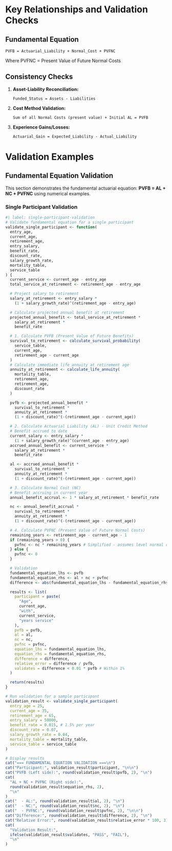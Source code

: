 # Key Relationships and Validation Checks

## Fundamental Equation
```
PVFB = Actuarial_Liability + Normal_Cost + PVFNC
```
Where PVFNC = Present Value of Future Normal Costs

## Consistency Checks
1. **Asset-Liability Reconciliation:**
   ```
   Funded_Status = Assets - Liabilities
   ```

2. **Cost Method Validation:**
   ```
   Sum of all Normal Costs (present value) + Initial AL = PVFB
   ```

3. **Experience Gains/Losses:**
   ```
   Actuarial_Gain = Expected_Liability - Actual_Liability
   ```

# Validation Examples

## Fundamental Equation Validation

This section demonstrates the fundamental actuarial equation: **PVFB = AL + NC + PVFNC** using numerical examples.

### Single Participant Validation

```r
#| label: single-participant-validation
# Validate fundamental equation for a single participant
validate_single_participant <- function(
  entry_age,
  current_age,
  retirement_age,
  entry_salary,
  benefit_rate,
  discount_rate,
  salary_growth_rate,
  mortality_table,
  service_table
) {
  current_service <- current_age - entry_age
  total_service_at_retirement <- retirement_age - entry_age

  # Project salary to retirement
  salary_at_retirement <- entry_salary *
    (1 + salary_growth_rate)^(retirement_age - entry_age)

  # Calculate projected annual benefit at retirement
  projected_annual_benefit <- total_service_at_retirement *
    salary_at_retirement *
    benefit_rate

  # 1. Calculate PVFB (Present Value of Future Benefits)
  survival_to_retirement <- calculate_survival_probability(
    service_table,
    current_age,
    retirement_age - current_age
  )
  # Calculate immediate life annuity at retirement age
  annuity_at_retirement <- calculate_life_annuity(
    mortality_table,
    retirement_age,
    retirement_age,
    discount_rate
  )

  pvfb <- projected_annual_benefit *
    survival_to_retirement *
    annuity_at_retirement *
    (1 + discount_rate)^(-(retirement_age - current_age))

  # 2. Calculate Actuarial Liability (AL) - Unit Credit Method
  # Benefit accrued to date
  current_salary <- entry_salary *
    (1 + salary_growth_rate)^(current_age - entry_age)
  accrued_annual_benefit <- current_service *
    salary_at_retirement *
    benefit_rate

  al <- accrued_annual_benefit *
    survival_to_retirement *
    annuity_at_retirement *
    (1 + discount_rate)^(-(retirement_age - current_age))

  # 3. Calculate Normal Cost (NC)
  # Benefit accruing in current year
  annual_benefit_accrual <- 1 * salary_at_retirement * benefit_rate

  nc <- annual_benefit_accrual *
    survival_to_retirement *
    annuity_at_retirement *
    (1 + discount_rate)^(-(retirement_age - current_age))

  # 4. Calculate PVFNC (Present Value of Future Normal Costs)
  remaining_years <- retirement_age - current_age - 1
  if (remaining_years > 0) {
    pvfnc <- nc * remaining_years # Simplified - assumes level normal costs
  } else {
    pvfnc <- 0
  }

  # Validation
  fundamental_equation_lhs <- pvfb
  fundamental_equation_rhs <- al + nc + pvfnc
  difference <- abs(fundamental_equation_lhs - fundamental_equation_rhs)

  results <- list(
    participant = paste(
      "Age",
      current_age,
      "with",
      current_service,
      "years service"
    ),
    pvfb = pvfb,
    al = al,
    nc = nc,
    pvfnc = pvfnc,
    equation_lhs = fundamental_equation_lhs,
    equation_rhs = fundamental_equation_rhs,
    difference = difference,
    relative_error = difference / pvfb,
    validates = difference < 0.01 * pvfb # Within 1%
  )

  return(results)
}

# Run validation for a sample participant
validation_result <- validate_single_participant(
  entry_age = 25,
  current_age = 35,
  retirement_age = 65,
  entry_salary = 50000,
  benefit_rate = 0.015, # 1.5% per year
  discount_rate = 0.07,
  salary_growth_rate = 0.04,
  mortality_table = mortality_table,
  service_table = service_table
)

# Display results
cat("=== FUNDAMENTAL EQUATION VALIDATION ===\n")
cat("Participant:", validation_result$participant, "\n\n")
cat("PVFB (Left side):", round(validation_result$pvfb, 2), "\n")
cat(
  "AL + NC + PVFNC (Right side):",
  round(validation_result$equation_rhs, 2),
  "\n"
)
cat("  - AL:", round(validation_result$al, 2), "\n")
cat("  - NC:", round(validation_result$nc, 2), "\n")
cat("  - PVFNC:", round(validation_result$pvfnc, 2), "\n\n")
cat("Difference:", round(validation_result$difference, 2), "\n")
cat("Relative Error:", round(validation_result$relative_error * 100, 3), "%\n")
cat(
  "Validation Result:",
  ifelse(validation_result$validates, "PASS", "FAIL"),
  "\n"
)
```